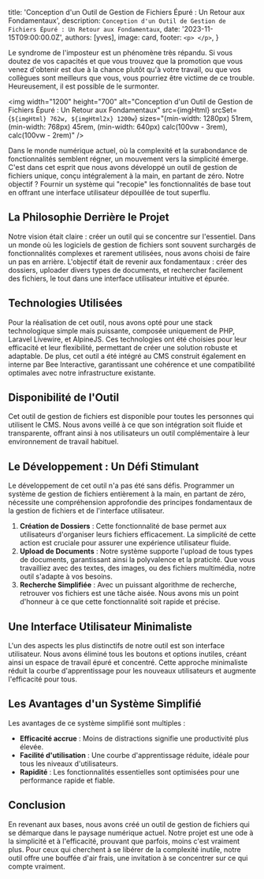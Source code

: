 
  title: 'Conception d'un Outil de Gestion de Fichiers Épuré : Un Retour aux Fondamentaux',
  description: `Conception d'un Outil de Gestion de Fichiers Épuré : Un Retour aux Fondamentaux`,
  date: '2023-11-15T09:00:00.0Z',
  authors: [yves],
  image: card,
  footer: `
    <p>
    </p>
  `,
}

Le syndrome de l'imposteur est un phénomène très répandu. Si vous doutez de vos capacités et que vous trouvez que la promotion que vous venez d'obtenir est due à la chance plutôt qu'à votre travail, ou que vos collègues sont meilleurs que vous, vous pourriez être victime de ce trouble. Heureusement, il est possible de le surmonter.

<!--more-->

<img
  width="1200"
  height="700"
  alt="Conception d'un Outil de Gestion de Fichiers Épuré : Un Retour aux Fondamentaux"
  src={imgHtml}
  srcSet={`${imgHtml} 762w, ${imgHtml2x} 1200w`}
  sizes="(min-width: 1280px) 51rem, (min-width: 768px) 45rem, (min-width: 640px) calc(100vw - 3rem), calc(100vw - 2rem)"
/>

Dans le monde numérique actuel, où la complexité et la surabondance de fonctionnalités semblent régner, un mouvement vers la simplicité émerge. C'est dans cet esprit que nous avons développé un outil de gestion de fichiers unique, conçu intégralement à la main, en partant de zéro. Notre objectif ? Fournir un système qui "recopie" les fonctionnalités de base tout en offrant une interface utilisateur dépouillée de tout superflu.

## La Philosophie Derrière le Projet

Notre vision était claire : créer un outil qui se concentre sur l'essentiel. Dans un monde où les logiciels de gestion de fichiers sont souvent surchargés de fonctionnalités complexes et rarement utilisées, nous avons choisi de faire un pas en arrière. L'objectif était de revenir aux fondamentaux : créer des dossiers, uploader divers types de documents, et rechercher facilement des fichiers, le tout dans une interface utilisateur intuitive et épurée.

## Technologies Utilisées

Pour la réalisation de cet outil, nous avons opté pour une stack technologique simple mais puissante, composée uniquement de PHP, Laravel Livewire, et AlpineJS. Ces technologies ont été choisies pour leur efficacité et leur flexibilité, permettant de créer une solution robuste et adaptable. De plus, cet outil a été intégré au CMS construit également en interne par Bee Interactive, garantissant une cohérence et une compatibilité optimales avec notre infrastructure existante.

## Disponibilité de l'Outil

Cet outil de gestion de fichiers est disponible pour toutes les personnes qui utilisent le CMS. Nous avons veillé à ce que son intégration soit fluide et transparente, offrant ainsi à nos utilisateurs un outil complémentaire à leur environnement de travail habituel.

## Le Développement : Un Défi Stimulant

Le développement de cet outil n'a pas été sans défis. Programmer un système de gestion de fichiers entièrement à la main, en partant de zéro, nécessite une compréhension approfondie des principes fondamentaux de la gestion de fichiers et de l'interface utilisateur.

1. **Création de Dossiers** : Cette fonctionnalité de base permet aux utilisateurs d'organiser leurs fichiers efficacement. La simplicité de cette action est cruciale pour assurer une expérience utilisateur fluide.
2. **Upload de Documents** : Notre système supporte l'upload de tous types de documents, garantissant ainsi la polyvalence et la praticité. Que vous travailliez avec des textes, des images, ou des fichiers multimédia, notre outil s'adapte à vos besoins.
3. **Recherche Simplifiée** : Avec un puissant algorithme de recherche, retrouver vos fichiers est une tâche aisée. Nous avons mis un point d'honneur à ce que cette fonctionnalité soit rapide et précise.

## Une Interface Utilisateur Minimaliste

L'un des aspects les plus distinctifs de notre outil est son interface utilisateur. Nous avons éliminé tous les boutons et options inutiles, créant ainsi un espace de travail épuré et concentré. Cette approche minimaliste réduit la courbe d'apprentissage pour les nouveaux utilisateurs et augmente l'efficacité pour tous.

## Les Avantages d'un Système Simplifié

Les avantages de ce système simplifié sont multiples :

- **Efficacité accrue** : Moins de distractions signifie une productivité plus élevée.
- **Facilité d'utilisation** : Une courbe d'apprentissage réduite, idéale pour tous les niveaux d'utilisateurs.
- **Rapidité** : Les fonctionnalités essentielles sont optimisées pour une performance rapide et fiable.

## Conclusion

En revenant aux bases, nous avons créé un outil de gestion de fichiers qui se démarque dans le paysage numérique actuel. Notre projet est une ode à la simplicité et à l'efficacité, prouvant que parfois, moins c'est vraiment plus. Pour ceux qui cherchent à se libérer de la complexité inutile, notre outil offre une bouffée d'air frais, une invitation à se concentrer sur ce qui compte vraiment.
